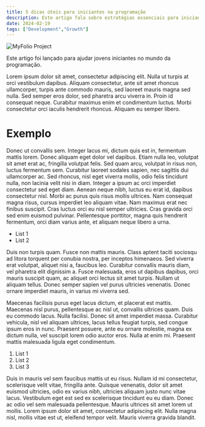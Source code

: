 ```yaml
---
title: 5 dicas úteis para iniciantes na programação
description: Este artigo fala sobre estratégias essenciais para iniciantes na programação, oferecendo cinco dicas práticas para facilitar o aprendizado e o desenvolvimento de habilidades na área.
date: 2024-02-19
tags: ["Development","Growth"]  
---
```


<Image
  className="w-full"
  src="/projects/myfolio.png"
  alt="MyFolio Project"
  width={600}
  height={600}
  priority
/>

Este artigo foi lançado para ajudar jovens iniciantes no mundo da programação.

Lorem ipsum dolor sit amet, consectetur adipiscing elit. Nulla ut turpis at orci vestibulum dapibus. Aliquam consectetur, ante sit amet rhoncus ullamcorper, turpis ante commodo mauris, sed laoreet mauris magna sed nulla. Sed semper eros dolor, sed pharetra arcu viverra in. Proin id consequat neque. Curabitur maximus enim et condimentum luctus. Morbi consectetur orci iaculis hendrerit rhoncus. Aliquam eu semper libero.

<h1 className="font-bold text-4xl">Exemplo</h1>

Donec ut convallis sem. Integer lacus mi, dictum quis est in, fermentum mattis lorem. Donec aliquam eget dolor vel dapibus. Etiam nulla leo, volutpat sit amet erat ac, fringilla volutpat felis. Sed quam arcu, volutpat in risus non, luctus fermentum sem. Curabitur laoreet sodales sapien, nec sagittis dui ullamcorper ac. Sed rhoncus, nisl eget viverra mollis, odio felis tincidunt nulla, non lacinia velit nisi in diam. Integer a ipsum ac orci imperdiet consectetur sed eget diam. Aenean neque nibh, luctus eu erat id, dapibus consectetur nisl. Morbi ac purus quis risus mollis ultrices. Nam consequat magna risus, cursus imperdiet leo aliquam vitae. Nam maximus erat nec finibus suscipit. Cras luctus orci eu nisl semper ultricies. Cras gravida orci sed enim euismod pulvinar. Pellentesque porttitor, magna quis hendrerit fermentum, orci diam varius ante, et aliquam neque libero a urna.

- List 1
- List 2

Duis non turpis quam. Fusce non mattis mauris. Class aptent taciti sociosqu ad litora torquent per conubia nostra, per inceptos himenaeos. Sed viverra erat volutpat, aliquet nisi a, faucibus leo. Curabitur convallis mauris diam, vel pharetra elit dignissim a. Fusce malesuada, eros ut dapibus dapibus, orci mauris suscipit quam, ac aliquet orci lectus sit amet turpis. Nullam ut aliquam tellus. Donec semper sapien vel purus ultricies venenatis. Donec ornare imperdiet mauris, in varius mi viverra sed.

Maecenas facilisis purus eget lacus dictum, et placerat est mattis. Maecenas nisl purus, pellentesque ac nisl ut, convallis ultrices quam. Duis eu commodo lacus. Nulla facilisi. Donec sit amet imperdiet massa. Curabitur vehicula, nisl vel aliquam ultrices, lacus tellus feugiat turpis, sed congue ipsum eros in nunc. Praesent posuere, ante eu ornare molestie, magna ex dictum nulla, vel suscipit lorem odio auctor eros. Nulla at enim mi. Praesent mattis malesuada ligula eget condimentum.

1. List 1
2. List 2
3. List 3

Duis in mauris vel sem faucibus mattis ut eu risus. Nullam id mi consectetur, scelerisque velit vitae, fringilla ante. Quisque venenatis, dolor sit amet euismod ultricies, odio ex varius nibh, ultricies aliquam justo nunc vitae lacus. Vestibulum eget est sed ex scelerisque tincidunt eu eu diam. Donec ac odio vel sem malesuada pellentesque. Mauris ultrices sit amet lorem ut mollis. Lorem ipsum dolor sit amet, consectetur adipiscing elit. Nulla magna nisl, mollis vitae est ut, eleifend tempor velit. Mauris viverra gravida blandit.